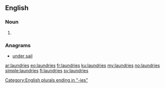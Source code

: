 ==English==

===Noun===
{{head|en}}

# {{plural of|laundry}}

===Anagrams===
* [[under sail#English|under sail]]

[[Category:English plurals ending in "-ies"]]

[[ar:laundries]]
[[eo:laundries]]
[[fr:laundries]]
[[ku:laundries]]
[[my:laundries]]
[[no:laundries]]
[[simple:laundries]]
[[fi:laundries]]
[[sv:laundries]]